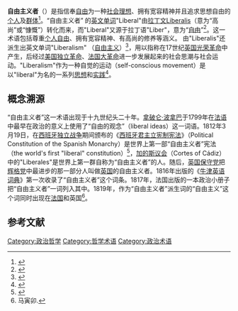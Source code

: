 '''自由主义者'''（{{lang-en|Liberal}}）是指信奉[[自由|自由]]为一种[[社会理想|社会理想]]、拥有宽容精神并且追求思想自由的[[个人|个人]]及[[群体|群体]]<ref name="胡伟希1991">{{cite book|author=胡伟希|title=十字街头与塔: 中国近代自由主义思潮硏究|url=https://books.google.com/books?id=3sBtAAAAIAAJ|year=1991|publisher=上海人民出版社|pages=5-}}</ref>。“自由主义者” 的[[英文|英文]][[单词|单词]]"Liberal"由[[拉丁文|拉丁文]]Liberalis（意为“高尚”或“慷慨”）转化而来，而"Liberal"又源于拉丁语"Liber"，意为“[[自由|自由]]”<ref name="SmithBender2008">{{cite book|author1=Wilson Smith|author2=Thomas Bender|title=American Higher Education Transformed, 1940–2005: Documenting the National Discourse|url=https://books.google.com/books?id=KFNy-BIExW8C&pg=PA196|date=11 April 2008|publisher=JHU Press|isbn=978-0-8018-9585-2|pages=196–}}</ref>。这一术语包括尊重[[个人自由|个人自由]]、拥有宽容精神、有高尚的修养等涵义。
由"Liberalis"还派生出英文单词"Liberalism" （[[自由主义|自由主义]]）<ref name="Ford2006">{{cite book|author=John T. Ford|title=Saint Mary's Press Glossary of Theological Terms|url=https://books.google.com/books?id=8iC6UpAwH58C&pg=PA110|year=2006|publisher=Saint Mary's Press|isbn=978-0-88489-903-7|pages=110–}}</ref>，用以指称在17世纪[[光荣革命|英国光荣革命]]中产生，后经过[[美国独立革命|美国独立革命]]、[[法国大革命|法国大革命]]进一步发展起来的社会思潮与社会运动。"Liberalism"作为一种自觉的运动（self-conscious movement）是以"liberal"为名的一系列[[思想|思想]]和[[实践|实践]]<ref name="HardwickMarsh2020">{{cite book|author1=David F. Hardwick|author2=Leslie Marsh|title=Reclaiming Liberalism|url=https://books.google.com/books?id=XrPRDwAAQBAJ&pg=PA128|date=19 February 2020|publisher=Springer Nature|isbn=978-3-030-28760-3|pages=128–}}</ref>。

==概念溯源==
“自由主义者”这一术语出现于十九世纪头二十年。[[拿破仑·波拿巴|拿破仑·波拿巴]]于1799年在[[法语|法语]]中最早在政治的意义上使用了“自由的观念”（liberal ideas）这一词语。1812年3月19日，在[[西班牙独立战争|西班牙独立战争]]期间颁布的《[[西班牙君主立宪制宪法|西班牙君主立宪制宪法]]》（Political Constitution of the Spanish Monarchy）是世界上第一部“自由主义者”宪法（the world's first "liberal" constitution）<ref name="SharmanRoberts2013">{{cite book|author1=Adam Sharman|author2=Stephen G.H. Roberts|title=1812 Echoes: The Cadiz Constitution in Hispanic History, Culture and Politics|url=https://books.google.com/books?id=K84wBwAAQBAJ&pg=PA2|date=26 July 2013|publisher=Cambridge Scholars Publishing|isbn=978-1-4438-5083-4|pages=2–}}</ref>，[[加的斯议会|加的斯议会]]（Cortes of Cádiz）中的"Liberales"是世界上第一群自称为“自由主义者”的人。随后，[[英国保守党|英国保守党]]把[[辉格党|辉格党]]中最进步的那一部分人叫做[[英国|英国]]的自由主义者。1816年出版的《[[牛津英语词典|牛津英语词典]]》第一次收录了“自由主义者”这个词条。1817年，法国出版的一本政治小册子把“自由主义者”一词列入其中。1819年，作为“自由主义者”派生词的“自由主义”这个词同时出现在[[法国|法国]]和英国<ref>马寅卯.{{cite web|url=https://cul.qq.com/a/20161228/015223.htm|title=俄罗斯思想中的自由主义传统：被污名与被淹没|date=2016-12-28|publisher=[[澎湃新闻|澎湃新闻]]}}</ref>。

== 参考文献 ==
{{Reflist}}

[[Category:政治哲学|Category:政治哲学]]
[[Category:哲学术语|Category:哲学术语]]
[[Category:政治术语|Category:政治术语]]